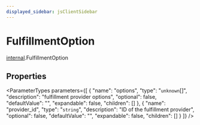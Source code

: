 ```yaml
---
displayed_sidebar: jsClientSidebar
---
```



# FulfillmentOption

[internal](../../modules/internal.mdx).FulfillmentOption

## Properties

<ParameterTypes parameters={[
  {
    "name": "options",
    "type": "`unknown`[]",
    "description": "fulfillment provider options",
    "optional": false,
    "defaultValue": "",
    "expandable": false,
    "children": []
  },
  {
    "name": "provider_id",
    "type": "`string`",
    "description": "ID of the fulfillment provider",
    "optional": false,
    "defaultValue": "",
    "expandable": false,
    "children": []
  }
]} />

